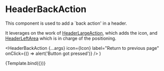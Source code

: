 
<Meta title="Components/Header/HeaderBackAction" component={HeaderBackAction} />

# HeaderBackAction

This component is used to add a `back action' in a header.

It leverages on the work of [HeaderLargeAction](/docs/components-header-headerlargeaction--default-story), which adds the icon, and [HeaderLeftArea](/docs/components-header-headerleftarea--default-story) which is in charge of the positioning.

  <HeaderBackAction
    {...args}
    icon={Icon}
    label="Return to previous page"
    onClick={() => alert('Button got pressed')}
  />
)

<Canvas>
  <Story name="Default">{Template.bind({})}</Story>
</Canvas>

<ArgsTable story="Default" />
